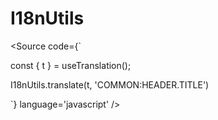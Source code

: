 
<Meta title="utils/I18nUtils" />

# I18nUtils

<Source code={`

  const { t } = useTranslation();
  
  I18nUtils.translate(t, 'COMMON:HEADER.TITLE')

`} language='javascript' />
